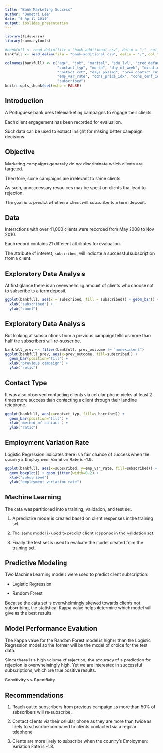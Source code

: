 ```yaml
---
title: "Bank Marketing Success"
author: "Demetri Lee"
date: "9 April 2019"
output: ioslides_presentation
---
```


```r
library(tidyverse)
library(summarytools)

#bankfull <- read_delim(file = "bank-additional.csv", delim = ";", col_types = "iccccccccciiiicdddddc")
bankfull <- read_delim(file = "bank-additional.csv", delim = ";", col_types = "ifffffffffiiiifdddddf")

colnames(bankfull) <- c("age", "job", "marital", "edu_lvl", "cred_default", "mortgage", "loan",
                        "contact_typ", "month", "day_of_week", "duration_sec", 
                        "contact_cnt", "days_passed", "prev_contact_cnt", "prev_outcome",
                        "emp_var_rate", "cons_price_idx", "cons_conf_idx", "euribor3m", "num_employed",
                        "subscribed")
knitr::opts_chunk$set(echo = FALSE)
```

## Introduction

A Portuguese bank uses telemarketing campaigns to engage their clients.

Each client engagement has been recorded for evaluation.

Such data can be used to extract insight for making better campaign decisions.


## Objective

Marketing campaigns generally do not discriminate which clients are targeted.

Therefore, some campaigns are irrelevant to some clients.

As such, unneccessary resources may be spent on clients that lead to rejection. 

The goal is to predict whether a client will subscribe to a term deposit.


## Data

Interactions with over 41,000 clients were recorded from May 2008 to Nov 2010.

Each record contains 21 different attributes for evaluation.

The attribute of interest, `subscribed`, will indicate a successful 
subscription from a client.


## Exploratory Data Analysis

At first glance there is an overwhelming amount of clients who choose not to 
subscribe to a term deposit.

```r
ggplot(bankfull, aes(x = subscribed, fill = subscribed)) + geom_bar() + 
  xlab("subscribed") + 
  ylab("count")
```


## Exploratory Data Analysis

But looking at subscriptions from a previous campaign tells us more than 
half the subscribers will re-subscribe.

```r
bankfull_prev <- filter(bankfull, prev_outcome != "nonexistent")
ggplot(bankfull_prev, aes(x=prev_outcome, fill=subscribed)) + 
  geom_bar(position="fill") + 
  xlab("previous campaign") + 
  ylab("ratio")
```


## Contact Type

It was also observed contacting clients via cellular phone yields at least 2 
times more success than contacting a client through their landline telephone.

```r
ggplot(bankfull, aes(x=contact_typ, fill=subscribed)) + 
  geom_bar(position="fill") + 
  xlab("method of contact") + 
  ylab("ratio")
```


## Employment Variation Rate

Logistic Regression indicates there is a fair chance of success when the 
country's Employment Variation Rate is -1.8.

```r
ggplot(bankfull, aes(x=subscribed, y=emp_var_rate, fill=subscribed)) +
  geom_boxplot() + geom_jitter(width=0.2) + 
  xlab("subscribed")
  ylab("employment variation rate")
```


## Machine Learning

The data was partitioned into a training, validation, and test set.

1. A predictive model is created based on client responses in the training set.

2. The same model is used to predict client response in the validation set.

3. Finally the test set is used to evaluate the model created from the training 
  set.


## Predictive Modeling

Two Machine Learning models were used to predict client subscription:

* Logistic Regression

* Random Forest

Because the data set is overwhelmingly skewed towards clients not subscribing, 
the statistical Kappa value helps determine which model will give us the best 
results.


## Model Performance Evalution

The Kappa value for the Random Forest model is higher than the Logistic 
Regression model so the former will be the model of choice for the test data.

Since there is a high volume of rejection, the accuracy of a prediction for 
rejection is overwhelmingly high. Yet we are interested in successful 
subscriptions, which are true positive results.

Sensitivity vs. Specificity

## Recommendations

1. Reach out to subscribers from previous campaign as more than 50% of 
  subscribers will re-subscribe.

2. Contact clients via their cellular phone as they are more than twice as 
  likely to subscribe compared to clients contacted via a regular telephone.

3. Clients are more likely to subscribe when the country's Employment 
  Variation Rate is -1.8. 

